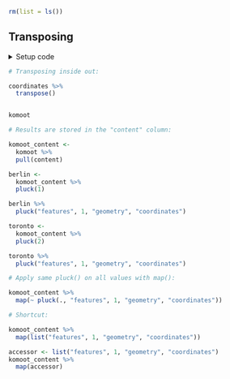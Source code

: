 ```r
rm(list = ls())
```


## Transposing

<details><summary>Setup code</summary>
```r
### Transposing

```
```r
library(tidyverse)
library(here)

komoot <- readRDS(here("data/komoot.rds"))

komoot_content <-
  komoot %>%
  pull(content)

coordinates <-
  komoot_content %>%
  map(list("features", 1, "geometry", "coordinates"))
```
</details>


```r
# Transposing inside out:
```
```r
coordinates %>%
  transpose()


komoot
```


```r
# Results are stored in the "content" column:
```
```r
komoot_content <-
  komoot %>%
  pull(content)

berlin <-
  komoot_content %>%
  pluck(1)

berlin %>%
  pluck("features", 1, "geometry", "coordinates")

toronto <-
  komoot_content %>%
  pluck(2)

toronto %>%
  pluck("features", 1, "geometry", "coordinates")
```


```r
# Apply same pluck() on all values with map():
```
```r
komoot_content %>%
  map(~ pluck(., "features", 1, "geometry", "coordinates"))
```


```r
# Shortcut:
```
```r
komoot_content %>%
  map(list("features", 1, "geometry", "coordinates"))

accessor <- list("features", 1, "geometry", "coordinates")
komoot_content %>%
  map(accessor)
```
